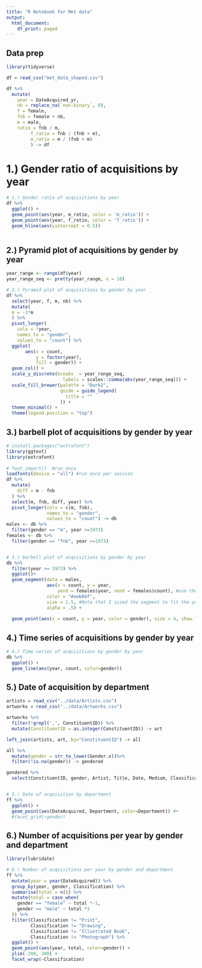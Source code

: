 ```yaml
---
title: "R Notebook for Met data"
output:
  html_document:
    df_print: paged
---
```


## Data prep

```r
library(tidyverse)

df = read_csv("met_data_shaped.csv")

df %>%
  mutate(
    year = DateAcquired_yr,
    nb = replace_na(`non-binary`, 0),
    f = female, 
    fnb = female + nb,
    m = male,
    ratio = fnb / m,
         f_ratio = fnb / (fnb + m), 
         m_ratio = m / (fnb + m)
         ) -> df
```


# 1.) Gender ratio of acquisitions by year


```r
# 1.) Gender ratio of acquisitions by year
df %>%
  ggplot() +
  geom_point(aes(year, m_ratio, color = 'm_ratio')) +
  geom_point(aes(year, f_ratio, color = 'f_ratio')) +
  geom_hline(aes(yintercept = 0.5))
  
```

## 2.) Pyramid plot of acquisitions by gender by year

```r
year_range <- range(df$year)
year_range_seq <- pretty(year_range, n = 10)

# 2.) Pyramid plot of acquisitions by gender by year
df %>%
  select(year, f, m, nb) %>%
  mutate(
  m = -1*m  
  ) %>%
  pivot_longer(
    cols = !year, 
    names_to = "gender", 
    values_to = "count") %>%
  ggplot(
       aes(x = count,
           y = factor(year),
           fill = gender)) +
  geom_col() +
  scale_y_discrete(breaks  = year_range_seq,
                     labels = scales::comma(abs(year_range_seq))) +
  scale_fill_brewer(palette = "Dark2",
                    guide = guide_legend(
                      title = ""
                    )) +
  theme_minimal() +
  theme(legend.position = "top")
```

## 3.) barbell plot of acquisitions by gender by year
```r
# install.packages("extrafont")
library(ggtext)
library(extrafont)
  
# font_import()  #run once
loadfonts(device = "all") #run once per session
df %>%
  mutate(
    diff = m - fnb
  ) %>%
  select(m, fnb, diff, year) %>%
  pivot_longer(cols = c(m, fnb),
               names_to = "gender", 
               values_to = "count") -> db
males <- db %>%
  filter(gender == "m", year >=1973)
females <- db %>%
  filter(gender == "fnb", year >=1973)


# 3.) barbell plot of acquisitions by gender by year
db %>%
  filter(year >= 1973) %>%
  ggplot()+
  geom_segment(data = males,
               aes(x = count, y = year,
                   yend = females$year, xend = females$count), #use the $ operator to fetch data from our "Females" tibble
               color = "#aeb6bf",
               size = 1.5, #Note that I sized the segment to fit the points
               alpha = .5) +
  
  geom_point(aes(x = count, y = year, color = gender), size = 4, show.legend = TRUE)

```

## 4.) Time series of acquisitions by gender by year
```r


# 4.) Time series of acquisitions by gender by year
db %>%
  ggplot() + 
  geom_line(aes(year, count, color=gender))

```

## 5.) Date of acquisition by department
```r

artists = read_csv("../data/Artists.csv")
artworks = read_csv("../data/Artworks.csv")

artworks %>%
  filter(!grepl(',', ConstituentID)) %>%
  mutate(ConstituentID = as.integer(ConstituentID)) -> art

left_join(artists, art, by="ConstituentID") -> all

all %>%
  mutate(gender = str_to_lower(Gender.x))%>%
  filter(!is.na(gender)) -> gendered

gendered %>%
  select(ConstituentID, gender, Artist, Title, Date, Medium, Classification, Department, DateAcquired) -> ff


# 5.) Date of acquisition by department
ff %>%
  ggplot() + 
  geom_point(aes(DateAcquired, Department, color=Department)) #+ 
  #facet_grid(~gender)
```

## 6.) Number of acquisitions per year by gender and department
```r
library(lubridate)

# 6.) Number of acquisitions per year by gender and department
ff %>%
  mutate(year = year(DateAcquired)) %>%
  group_by(year, gender, Classification) %>%
  summarise(total = n()) %>%
  mutate(total = case_when(
    gender == "female" ~ total *-1,
    gender == "male" ~ total *1
  )) %>%
  filter(Classification != "Print",
         Classification != "Drawing",
         Classification != "Illustrated Book",
         Classification != "Photograph") %>%
  ggplot() + 
  geom_point(aes(year, total, color=gender)) +
  ylim(-200, 200) +
  facet_wrap(~Classification)
```

